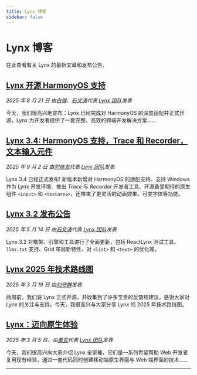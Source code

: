 ```yaml
---
title: Lynx 博客
sidebar: false
---
```


# Lynx 博客

在此查看有关 Lynx 的最新文章和发布公告。

## [Lynx 开源 HarmonyOS 支持](/blog/lynx-harmony)

_2025 年 8 月 21 日 由[白强](https://github.com/rel-q)、[石文涛](https://github.com/toretto-wt)代表 [Lynx 团队](https://x.com/lynxjs_org)发表_

今天，我们很高兴地宣布：Lynx 已经完成对 HarmonyOS 的深度适配并正式开源，Lynx 为开发者提供了一套完整、高效的跨端开发解决方案……

## [Lynx 3.4: HarmonyOS 支持，Trace 和 Recorder，文本输入元件](/blog/lynx-3-4)
_2025 年 9 月 2 日 由[刘继龙](https://github.com/loongliu)代表 [Lynx 团队](https://x.com/lynxjs_org)发表_

Lynx 3.4 已经正式发布! 新版本新增对 HarmonyOS 的适配支持、支持 Windows 作为 Lynx 开发环境、推出 _Trace_ 与 _Recorder_ 开发者工具、开源备受期待的原生组件 `<input>` 和 `<textarea>`，还带来了更灵活的动画效果、可变字体等功能。

## [Lynx 3.2 发布公告](/blog/lynx-3-2)

_2025 年 5 月 14 日 由[石文涛](https://github.com/toretto-wt)代表 [Lynx 团队](https://x.com/lynxjs_org)发表_

Lynx 3.2 对框架、引擎和工具进行了全面更新，包括 ReactLynx 测试工具、`llms.txt` 支持、Grid 布局新特性、对 `<list>` 和 `<text>` 的优化等。

## [Lynx 2025 年技术路线图](/blog/lynx-open-source-roadmap-2025)

_2025 年 3 月 19 日 由[刘守群](https://github.com/Shouqun)发表_

两周前，我们将 Lynx 正式开源，并收集到了许多宝贵的反馈和建议，感谢大家对 Lynx 的关注与支持。今天，我很高兴与大家分享 Lynx 的 2025 年技术路线图。

## [Lynx：迈向原生体验](/blog/lynx-unlock-native-for-more)

_2025 年 3 月 5 日，由[黄玄](https://x.com/huxpro)代表 [Lynx 团队](https://x.com/lynxjs_org)发表_

今天，我们很高兴向大家介绍 Lynx 全家桶，它们是一系列希望帮助 Web 开发者复用现有经验，通过一套代码同时创建移动端原生界面与 Web 端界面的技术……

---
